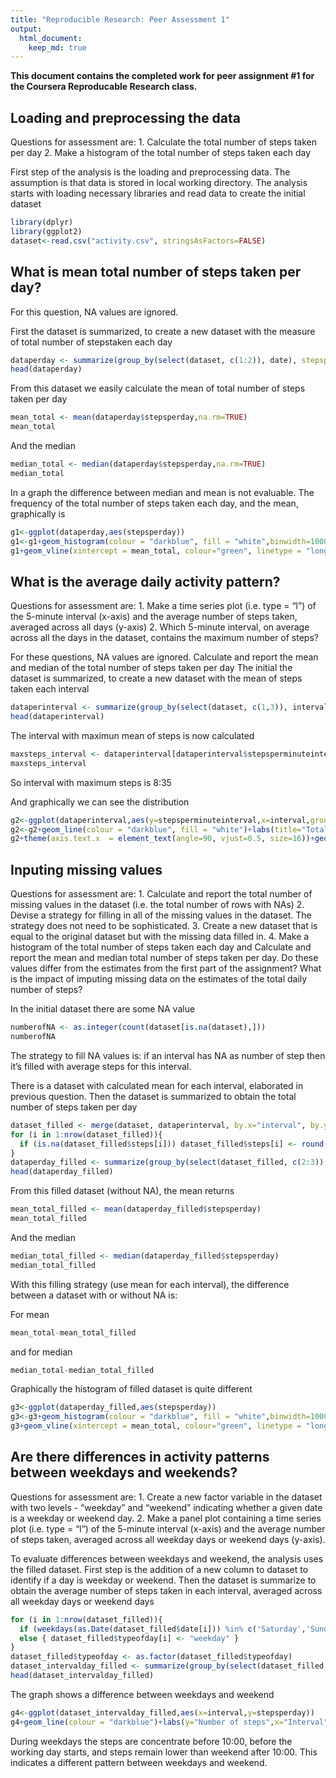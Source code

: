 ```yaml
---
title: "Reproducible Research: Peer Assessment 1"
output: 
  html_document:
    keep_md: true
---
```


**This document contains the completed work for peer assignment #1 for the Coursera Reproducable Research class.**

## Loading and preprocessing the data
Questions for assessment are:
1. Calculate the total number of steps taken per day
2. Make a histogram of the total number of steps taken each day

First step of the analysis is the loading and preprocessing data.
The assumption is that data is stored in local working directory.
The analysis starts with loading necessary libraries and read data to create the initial dataset
```r
library(dplyr)
library(ggplot2)
dataset<-read.csv("activity.csv", stringsAsFactors=FALSE)
```

## What is mean total number of steps taken per day?
For this question, NA values are ignored.

First the dataset is summarized, to create a new dataset with the measure of total number of stepstaken each day   
```r
dataperday <- summarize(group_by(select(dataset, c(1:2)), date), stepsperday=sum(steps))
head(dataperday)
```

From this dataset we easily calculate the mean of total number of steps taken per day
```r
mean_total <- mean(dataperday$stepsperday,na.rm=TRUE)
mean_total
```

And the median
```r
median_total <- median(dataperday$stepsperday,na.rm=TRUE)
median_total
```

In a graph the difference between median and mean is not evaluable.
The frequency of the total number of steps taken each day, and the mean, graphically is
```r
g1<-ggplot(dataperday,aes(stepsperday))
g1<-g1+geom_histogram(colour = "darkblue", fill = "white",binwidth=1000)+labs(title="Total number of steps in each day",x="Number of steps",y="Frequency")+ylim(0,10)
g1+geom_vline(xintercept = mean_total, colour="green", linetype = "longdash")+geom_vline(xintercept = median_total, colour="black", linetype = "longdash")
```

## What is the average daily activity pattern?
Questions for assessment are:
1. Make a time series plot (i.e. type = "l") of the 5-minute interval (x-axis) and the average number of steps taken, averaged across all days (y-axis)
2. Which 5-minute interval, on average across all the days in the dataset, contains the maximum number of steps?

For these questions, NA values are ignored.
Calculate and report the mean and median of the total number of steps taken per day
The initial the dataset is summarized, to create a new dataset with the mean of steps taken each interval  
```r
dataperinterval <- summarize(group_by(select(dataset, c(1,3)), interval), stepsperminuteinterval=mean(steps,na.rm=TRUE))
head(dataperinterval)
```
The interval with maximun mean of steps is now calculated
```r
maxsteps_interval <- dataperinterval[dataperinterval$stepsperminuteinterval==max(dataperinterval$stepsperminuteinterval),1]
maxsteps_interval
```
So interval with maximum steps is 8:35

And graphically we can see the distribution
```r
g2<-ggplot(dataperinterval,aes(y=stepsperminuteinterval,x=interval,group=1))
g2<-g2+geom_line(colour = "darkblue", fill = "white")+labs(title="Total number of steps in each day",y="Number of steps",x="Day Intervals")
g2+theme(axis.text.x  = element_text(angle=90, vjust=0.5, size=16))+geom_vline(xintercept = as.integer(maxsteps_interval), colour="black", linetype = "longdash")+annotate("text", x = as.integer(maxsteps_interval), y = -2, label = as.character(maxsteps_interval))
```

## Inputing missing values
Questions for assessment are:
1. Calculate and report the total number of missing values in the dataset (i.e. the total number of rows with NAs)
2. Devise a strategy for filling in all of the missing values in the dataset. The strategy does not need to be sophisticated.
3. Create a new dataset that is equal to the original dataset but with the missing data filled in.
4. Make a histogram of the total number of steps taken each day and Calculate and report the mean and median total number of steps taken per day. Do these values differ from the estimates from the first part of the assignment? What is the impact of imputing missing data on the estimates of the total daily number of steps?

In the initial dataset there are some NA value
```r
numberofNA <- as.integer(count(dataset[is.na(dataset),]))
numberofNA
```

The strategy to fill NA values is: if an interval has NA as number of step then it's filled with average steps for this interval.

There is a dataset with calculated mean for each interval, elaborated in previous question.
Then the dataset is summarized to obtain the total number of steps taken per day
```r
dataset_filled <- merge(dataset, dataperinterval, by.x="interval", by.y="interval")
for (i in 1:nrow(dataset_filled)){
  if (is.na(dataset_filled$steps[i])) dataset_filled$steps[i] <- round(dataset_filled$stepsperminuteinterval[i],digits=0)
}
dataperday_filled <- summarize(group_by(select(dataset_filled, c(2:3)), date), stepsperday=sum(steps))
head(dataperday_filled)
```

From this filled dataset (without NA), the mean returns
```r
mean_total_filled <- mean(dataperday_filled$stepsperday)
mean_total_filled
```

And the median
```r
median_total_filled <- median(dataperday_filled$stepsperday)
median_total_filled
```

With this filling strategy (use mean for each interval), the difference between a dataset with or without NA is:

For mean
```r
mean_total-mean_total_filled
```
and for median
```r
median_total-median_total_filled
```

Graphically the histogram of filled dataset is quite different
```r
g3<-ggplot(dataperday_filled,aes(stepsperday))
g3<-g3+geom_histogram(colour = "darkblue", fill = "white",binwidth=1000)+labs(title="Total number of steps in each day",x="Number of steps",y="Frequency")
g3+geom_vline(xintercept = mean_total, colour="green", linetype = "longdash")+geom_vline(xintercept = median_total, colour="black", linetype = "longdash")
```


## Are there differences in activity patterns between weekdays and weekends?
Questions for assessment are:
1. Create a new factor variable in the dataset with two levels - "weekday" and "weekend" indicating whether a given date is a weekday or weekend day.
2. Make a panel plot containing a time series plot (i.e. type = "l") of the 5-minute interval (x-axis) and the average number of steps taken, averaged across all weekday days or weekend days (y-axis).
    
To evaluate differences between weekdays and weekend, the analysis uses the filled dataset.
First step is the addition of a new column to dataset to identify if a day is weekday or weekend.
Then the dataset is summarize to obtain the average number of steps taken in each interval, averaged across all weekday days or weekend days
```r
for (i in 1:nrow(dataset_filled)){
  if (weekdays(as.Date(dataset_filled$date[i])) %in% c('Saturday','Sunday')) { dataset_filled$typeofday[i] <- "weekend" }
  else { dataset_filled$typeofday[i] <- "weekday" }
}
dataset_filled$typeofday <- as.factor(dataset_filled$typeofday)
dataset_intervalday_filled <- summarize(group_by(select(dataset_filled, c(1,2,6)), interval, typeofday), stepsperday=mean(steps))
head(dataset_intervalday_filled)
```

The graph shows a difference between weekdays and weekend
```r
g4<-ggplot(dataset_intervalday_filled,aes(x=interval,y=stepsperday))
g4+geom_line(colour = "darkblue")+labs(y="Number of steps",x="Interval")+ facet_grid(typeofday ~ .)
```

During weekdays the steps are concentrate before 10:00, before the working day starts, and steps remain lower than weekend after 10:00.
This indicates a different pattern between weekdays and weekend.

